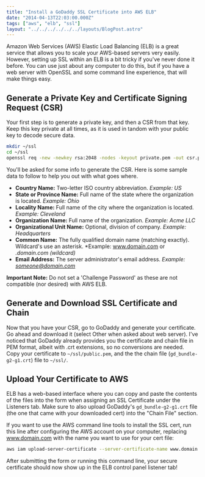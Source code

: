 ```yaml
---
title: "Install a GoDaddy SSL Certificate into AWS ELB"
date: "2014-04-13T22:03:00.000Z"
tags: ["aws", "elb", "ssl"]
layout: "../../../../../../layouts/BlogPost.astro"
---
```



Amazon Web Services (AWS) Elastic Load Balancing (ELB) is a great service that allows you to scale your AWS-based servers very easily. However, setting up SSL within an ELB is a bit tricky if you've never done it before. You can use just about any computer to do this, but if you have a web server with OpenSSL and some command line experience, that will make things easy.

## Generate a Private Key and Certificate Signing Request (CSR)

Your first step is to generate a private key, and then a CSR from that key. Keep this key private at all times, as it is used in tandom with your public key to decode secure data.

```bash
mkdir ~/ssl
cd ~/ssl
openssl req -new -newkey rsa:2048 -nodes -keyout private.pem -out csr.pem
```

You'll be asked for some info to generate the CSR. Here is some sample data to follow to help you out with what goes where.

- **Country Name:** Two-letter ISO country abbreviation. *Example: US*
- **State or Province Name:** Full name of the state where the organization is located. *Example: Ohio*
- **Locality Name:** Full name of the city where the organization is located. *Example: Cleveland*
- **Organization Name:** Full name of the organization. *Example: Acme LLC*
- **Organizational Unit Name:** Optional, division of company. *Example: Headquarters*
- **Common Name:** The fully qualified domain name (matching exactly). Wildcard's use an asterisk. *Example: www.domain.com or *.domain.com (wildcard)*
- **Email Address:** The server administrator's email address. *Example: someone@domain.com*

**Important Note:** Do not set a 'Challenge Password' as these are not compatible (nor desired) with AWS ELB.

## Generate and Download SSL Certificate and Chain

Now that you have your CSR, go to GoDaddy and generate your certificate. Go ahead and download it (select Other when asked about web server). I've noticed that GoDaddy already provides you the certificate and chain file in PEM format, albeit with .crt extensions, so no conversions are needed. Copy your certificate to `~/ssl/public.pem`, and the the chain file (`gd_bundle-g2-g1.crt`) file to `~/ssl/`.

## Upload Your Certificate to AWS

ELB has a web-based interface where you can copy and paste the contents of the files into the form when assigning an SSL Certificate under the Listeners tab. Make sure to also upload GoDaddy's `gd_bundle-g2-g1.crt` file (the one that came with your downloaded cert) into the "Chain File" section.

If you want to use the AWS command line tools to install the SSL cert, run this line after configuring the AWS account on your computer, replacing www.domain.com with the name you want to use for your cert file:

```bash
aws iam upload-server-certificate --server-certificate-name www.domain.com --certificate-body file://public.pem --private-key file://private.pem --certificate-chain file://gd_bundle-g2-g1.crt
```

After submitting the form or running this command line, your secure certificate should now show up in the ELB control panel listener tab!
